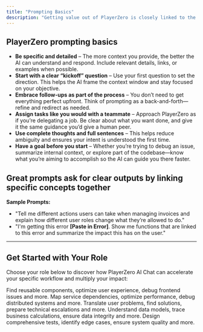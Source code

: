```yaml
---
title: "Prompting Basics"
description: "Getting value out of PlayerZero is closely linked to the quality of prompts that are used to talk to your code and data."
---
```


## PlayerZero prompting basics
- **Be specific and detailed** – The more context you provide, the better the AI can understand and respond. Include relevant details, links, or examples when possible.
- **Start with a clear “kickoff” question** – Use your first question to set the direction. This helps the AI frame the context window and stay focused on your objective.
- **Embrace follow-ups as part of the process** – You don’t need to get everything perfect upfront. Think of prompting as a back-and-forth—refine and redirect as needed.
- **Assign tasks like you would with a teammate**
 – Approach PlayerZero as if you’re delegating a job. Be clear about what you want done, and give it the same guidance you’d give a human peer.
- **Use complete thoughts and full sentences** – This helps reduce ambiguity and ensures your intent is understood the first time.
- **Have a goal before you start** – Whether you’re trying to debug an issue, summarize internal context, or explore part of the codebase—know what you’re aiming to accomplish so the AI can guide you there faster.


## Great prompts ask for clear outputs by linking specific concepts together
**Sample Prompts:**
- "Tell me different actions users can take when managing invoices and explain how different user roles change what they’re allowed to do."
- "I'm getting this error **[Paste in Error]**. Show me functions that are linked to this error and summarize the impact this has on the user."

---

## Get Started with Your Role

Choose your role below to discover how PlayerZero AI Chat can accelerate your specific workflow and multiply your impact:

<CardGroup cols={2}>
    <Card title="Frontend Developer" icon="computer" href={'/prompting/frontend-developer'}>
    Find reusable components, optimize user experience, debug frontend issues and more.
    </Card>
    <Card title="Backend Engineer" icon="code" href={'/prompting/backend-engineer'}>
    Map service dependencies, optimize performance, debug distributed systems and more.
    </Card>
    <Card title="Support" icon="heart" href={'/prompting/support'}>
    Translate user problems, find solutions, prepare technical escalations and more.
    </Card> 
    <Card title="Data Analyst" icon="folders" href={'/prompting/data-analyst'}>
    Understand data models, trace business calculations, ensure data integrity and more.
    </Card>
    <Card title="QA Engineer" icon="list" href={'/prompting/qa-engineer'}>
    Design comprehensive tests, identify edge cases, ensure system quality and more.
    </Card>
</CardGroup>
